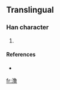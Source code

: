 {{see|瀂}}
==Translingual==

===Han character===
{{Han char|rn=85|rad=水|as=12|sn=15|four=|canj=水弓田日 (ENWA), X水弓田日 (XENWA)}}

# {{defn|Han|sort=水12}}

====References====
* {{Han ref|kx=0652.321|hdz=31746.021|uh=6F9B|ud=28571}}

[[fr:澛]]
